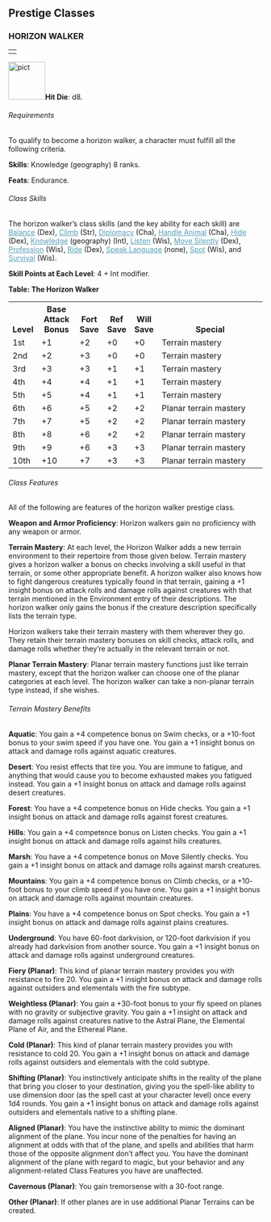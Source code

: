 
<a id="prestige-classes"></a><h2>Prestige Classes</h2>
<a id="horizon-walker"></a><h3>HORIZON WALKER</h3>
<table border="0" cellpadding="0" cellspacing="0" style="width: 100%">
<tbody>
<tr>
<td class="line"> </td>
</tr>
</tbody>
</table>
<p class="initial"><a
href="http://www.wizards.com/dnd/images/dmg35_gallery/DMG35_PG190_WEB.jpg"><img
class="art-wide" src="pict.jpg" title="" alt="pict"
style="border: 0px solid ; width: 73px; height: 75px;" /></a><b>Hit Die</b>:
d8.</p>
<a id="horizon-walker-requirements"></a><h6>Requirements</h6>
<p class="initial">To qualify to become a horizon walker, a
character must fulfill all the following criteria.</p>
<p><b>Skills</b>: Knowledge (geography) 8 ranks.</p>
<p><b>Feats</b>: Endurance.</p>
<h6>Class Skills</h6>
<p class="initial">The horizon walker&#8217;s class skills (and the key
ability for each skill) are <a style="color: rgb(87, 158, 182);"
href="skillsAll.html#balance">Balance</a>
(Dex), <a style="color: rgb(87, 158, 182);" href="skillsAll.html#climb">Climb</a>
(Str), <a style="color: rgb(87, 158, 182);"
href="skillsAll.html#diplomacy">Diplomacy</a> (Cha), <a
style="color: rgb(87, 158, 182);" href="skillsAll.html#handle-animal">Handle
Animal</a> (Cha), <a style="color: rgb(87, 158, 182);"
href="skillsAll.html#hide">Hide</a> (Dex), <a
style="color: rgb(87, 158, 182);" href="skillsAll.html#knowledge">Knowledge</a>
(geography) (Int), <a style="color: rgb(87, 158, 182);"
href="skillsAll.html#listen">Listen</a> (Wis), <a
style="color: rgb(87, 158, 182);" href="skillsAll.html#move-silently">Move
Silently</a> (Dex), <a style="color: rgb(87, 158, 182);"
href="skillsAll.html#profession">Profession</a> (Wis), <a
style="color: rgb(87, 158, 182);" href="skillsAll.html#ride">Ride</a>
(Dex), <a style="color: rgb(87, 158, 182);"
href="skillsAll.html#speak-language">Speak Language</a> (none), <a
style="color: rgb(87, 158, 182);" href="skillsAll.html#spot">Spot</a>
(Wis), and <a style="color: rgb(87, 158, 182);"
href="skillsAll.html#survival">Survival</a> (Wis). </p>
<p><b>Skill Points at Each Level</b>: 4 + Int modifier.</p>
<a id="table-the-horizon-walker"></a><p><b>Table: The Horizon Walker</b></p>
<table border="0" cellpadding="1" cellspacing="0" style="width: 100%">
<tbody>
<tr valign="bottom">
<th style="width: 8%">Level</th>
<th style="width: 15%">Base
Attack Bonus</th>
<th style="width: 8%">Fort
Save</th>
<th style="width: 8%">Ref
Save</th>
<th style="width: 8%">Will
Save</th>
<th>Special</th>
</tr>
<tr class="odd-row">
<td>1st</td>
<td>+1</td>
<td>+2</td>
<td>+0</td>
<td>+0</td>
<td>Terrain mastery</td>
</tr>
<tr>
<td>2nd</td>
<td>+2</td>
<td>+3</td>
<td>+0</td>
<td>+0</td>
<td>Terrain mastery</td>
</tr>
<tr class="odd-row">
<td>3rd</td>
<td>+3</td>
<td>+3</td>
<td>+1</td>
<td>+1</td>
<td>Terrain mastery</td>
</tr>
<tr>
<td>4th</td>
<td>+4</td>
<td>+4</td>
<td>+1</td>
<td>+1</td>
<td>Terrain mastery</td>
</tr>
<tr class="odd-row">
<td>5th</td>
<td>+5</td>
<td>+4</td>
<td>+1</td>
<td>+1</td>
<td>Terrain mastery</td>
</tr>
<tr>
<td>6th</td>
<td>+6</td>
<td>+5</td>
<td>+2</td>
<td>+2</td>
<td>Planar terrain mastery</td>
</tr>
<tr class="odd-row">
<td>7th</td>
<td>+7</td>
<td>+5</td>
<td>+2</td>
<td>+2</td>
<td>Planar terrain mastery</td>
</tr>
<tr>
<td>8th</td>
<td>+8</td>
<td>+6</td>
<td>+2</td>
<td>+2</td>
<td>Planar terrain mastery</td>
</tr>
<tr class="odd-row">
<td>9th</td>
<td>+9</td>
<td>+6</td>
<td>+3</td>
<td>+3</td>
<td>Planar terrain mastery</td>
</tr>
<tr>
<td class="last-row">10th</td>
<td class="last-row">+10</td>
<td class="last-row">+7</td>
<td class="last-row">+3</td>
<td class="last-row">+3</td>
<td class="last-row">Planar terrain mastery</td>
</tr>
</tbody>
</table>
<a id="horizon-walker-class-features"></a><h6>Class Features</h6>


<p class="initial">All of the following are features of the
horizon walker prestige class.</p>
<p><b>Weapon and Armor Proficiency</b>: Horizon walkers gain no
proficiency with any weapon or armor.</p>
<a id="horizon-walker-terrain-mastery"></a><p><b>Terrain Mastery</b>: At each level, the Horizon Walker adds
a new terrain environment to their repertoire from those given below.
Terrain mastery gives a horizon walker a bonus on checks involving a
skill useful in that terrain, or some other appropriate benefit. A
horizon walker also knows how to fight dangerous creatures typically
found in that terrain, gaining a +1 insight bonus on attack rolls and
damage rolls against creatures with that terrain mentioned in the
Environment entry of their descriptions. The horizon walker only gains
the bonus if the creature description specifically lists the terrain
type.</p>
<p>Horizon walkers take their terrain mastery with them wherever
they go. They retain their terrain mastery bonuses on skill checks,
attack rolls, and damage rolls whether they&#8217;re actually in the relevant
terrain or not.</p>
<a id="horizon-walker-planar-terrain-mastery"></a><p><b>Planar Terrain Mastery</b>: Planar terrain mastery
functions just like terrain mastery, except that the horizon walker can
choose one of the planar categories at each level. The horizon walker
can take a non-planar terrain type instead, if she wishes.</p>
<a id="horizon-walker-terrain-mastery-benefits"></a><h6>Terrain Mastery Benefits</h6>
<a id="horizon-walker-aquatic"></a><p><b>Aquatic</b>: You gain a +4 competence bonus on Swim checks,
or a +10-foot bonus to your swim speed if you have one. You gain a +1
insight bonus on attack and damage rolls against aquatic creatures.</p>
<a id="horizon-walker-desert"></a><p><b>Desert</b>: You resist effects that tire you. You are
immune to fatigue, and anything that would cause you to become
exhausted makes you fatigued instead. You gain a +1 insight bonus on
attack and damage rolls against desert creatures.</p>
<a id="horizon-walker-forest"></a><p><b>Forest</b>: You have a +4 competence bonus on Hide checks.
You gain a +1 insight bonus on attack and damage rolls against forest
creatures.</p>
<a id="horizon-walker-hills"></a><p><b>Hills</b>: You gain a +4 competence bonus on Listen checks.
You gain a +1 insight bonus on attack and damage rolls against hills
creatures.</p>
<a id="horizon-walker-marsh"></a><p><b>Marsh</b>: You have a +4 competence bonus on Move Silently
checks. You gain a +1 insight bonus on attack and damage rolls against
marsh creatures.</p>
<a id="horizon-walker-mountains"></a><p><b>Mountains</b>: You gain a +4 competence bonus on Climb
checks, or a +10- foot bonus to your climb speed if you have one. You
gain a +1 insight bonus on attack and damage rolls against mountain
creatures.</p>
<a id="horizon-walker-plains"></a><p><b>Plains</b>: You have a +4 competence bonus on Spot checks.
You gain a +1 insight bonus on attack and damage rolls against plains
creatures.</p>
<a id="horizon-walker-undeground"></a><p><b>Underground</b>: You have 60-foot darkvision, or 120-foot
darkvision if you already had darkvision from another source. You gain
a +1 insight bonus on attack and damage rolls against underground
creatures.</p>
<a id="horizon-walker-fiery-planar"></a><p><b>Fiery (Planar)</b>: This kind of planar terrain mastery
provides you with resistance to fire 20. You gain a +1 insight bonus on
attack and damage rolls against outsiders and elementals with the fire
subtype.</p>
<a id="horizon-walker-weightless-planar"></a><p><b>Weightless (Planar)</b>: You gain a +30-foot bonus to your
fly speed on planes with no gravity or subjective gravity. You gain a
+1 insight on attack and damage rolls against creatures native to the
Astral Plane, the Elemental Plane of Air, and the Ethereal Plane.</p>
<a id="horizon-walker-cold-planar"></a><p><b>Cold (Planar)</b>: This kind of planar terrain mastery
provides you with resistance to cold 20. You gain a +1 insight bonus on
attack and damage rolls against outsiders and elementals with the cold
subtype.</p>
<a id="horizon-walker-shifting-planar"></a><p><b>Shifting (Planar)</b>: You instinctively anticipate shifts
in the reality of the plane that bring you closer to your destination,
giving you the spell-like ability to use dimension door (as the spell
cast at your character level) once every 1d4 rounds. You gain a +1
insight bonus on attack and damage rolls against outsiders and
elementals native to a shifting plane.</p>
<a id="horizon-walker-aligned-planar"></a><p><b>Aligned (Planar)</b>: You have the instinctive ability to
mimic the dominant alignment of the plane. You incur none of the
penalties for having an alignment at odds with that of the plane, and
spells and abilities that harm those of the opposite alignment don&#8217;t
affect you. You have the dominant alignment of the plane with regard to
magic, but your behavior and any alignment-related Class Features you
have are unaffected.</p>
<a id="horizon-walker-cavernous-planar"></a><p><b>Cavernous (Planar)</b>: You gain tremorsense with a 30-foot
range.</p>
<a id="horizon-walker-other-planar"></a><p><b>Other (Planar)</b>: If other planes are in use additional
Planar Terrains can be created.</p>



